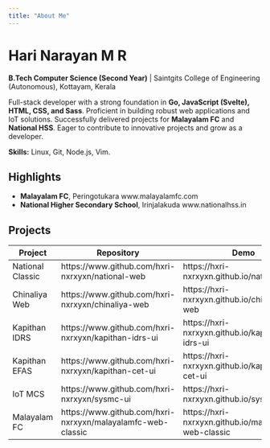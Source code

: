```yaml
---
title: "About Me"
---
```

# Hari Narayan M R

**B.Tech Computer Science (Second Year)** | Saintgits College of Engineering (Autonomous), Kottayam, Kerala

Full-stack developer with a strong foundation in **Go, JavaScript (Svelte), HTML, CSS, and Sass**. Proficient in building robust web applications and IoT solutions. Successfully delivered projects for **Malayalam FC** and **National HSS**. Eager to contribute to innovative projects and grow as a developer.

**Skills:** Linux, Git, Node.js, Vim.

## Highlights
* **Malayalam FC**, Peringotukara www.malayalamfc.com 
* **National Higher Secondary School**, Irinjalakuda www.nationalhss.in

## Projects
| Project | Repository | Demo |
|---------|------------|------|
| National Classic | https://www.github.com/hxri-nxrxyxn/national-web | https://hxri-nxrxyxn.github.io/national-web |
| Chinaliya Web | https://www.github.com/hxri-nxrxyxn/chinaliya-web | https://hxri-nxrxyxn.github.io/chinaliya-web |
| Kapithan IDRS | https://www.github.com/hxri-nxrxyxn/kapithan-idrs-ui | https://hxri-nxrxyxn.github.io/kapithan-idrs-ui |
| Kapithan EFAS |  https://www.github.com/hxri-nxrxyxn/kapithan-cet-ui | https://hxri-nxrxyxn.github.io/kapithan-cet-ui |
| IoT MCS | https://www.github.com/hxri-nxrxyxn/sysmc-ui | https://hxri-nxrxyxn.github.io/sysmc-ui |
| Malayalam FC | https://www.github.com/hxri-nxrxyxn/malayalamfc-web-classic | https://hxri-nxrxyxn.github.io/malayalamfc-web-classic |



